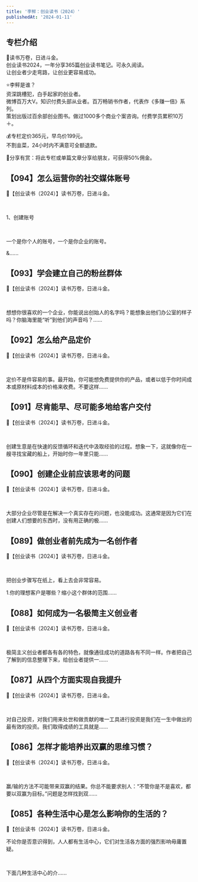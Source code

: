 ```yaml
---
title: '李鲆：创业读书（2024）'
publishedAt: '2024-01-11'
---
```


## 专栏介绍

📝读书万卷，日进斗金。  
创业读书2024，一年分享365篇创业读书笔记。可永久阅读。  
让创业者少走弯路，让创业更容易成功。  
  
⭐李鲆是谁？  
资深跳槽犯，白手起家的创业者。  
微博百万大V。知识付费头部从业者。百万畅销书作者，代表作《多赚一倍》系列。  
策划出版过百余部创业图书。做过1000多个商业个案咨询。付费学员累积10万＋。  
  
💰专栏定价365元，早鸟价199元。  
不割韭菜，24小时内不满意可全额退款。  
  
🧧分享有赏：将此专栏或单篇文章分享给朋友，可获得50%佣金。

## 【094】怎么运营你的社交媒体账号
📕【创业读书（2024）】读书万卷，日进斗金。

 

1、创建账号

 

一个是你个人的账号，一个是你企业的账号。

&......

## 【093】学会建立自己的粉丝群体
📕【创业读书（2024）】读书万卷，日进斗金。

 

想想你很喜欢的一个企业，你能说出创始人的名字吗？能想象出他们办公室的样子吗？你脑海里能“听”到他们的声音吗？......

## 【092】怎么给产品定价
📕【创业读书（2024）】读书万卷，日进斗金。

 

定价不是件容易的事。最开始，你可能想免费提供你的产品，或者以低于你时间成本或原材料成本的价格来收费。不要这样......

## 【091】尽肯能早、尽可能多地给客户交付
📕【创业读书（2024）】读书万卷，日进斗金。

 

创建生意是在快速的反馈循环和迭代中汲取经验的过程。想象一下，这就像你在一艘寻找宝藏的船上，开始时你一年里只能......

## 【090】创建企业前应该思考的问题
📕【创业读书（2024）】读书万卷，日进斗金。

 

大部分企业尽管是在解决一个真实存在的问题，也没能成功。这通常是因为它们在创建人们想要的东西时，没有用正确的极......

## 【089】做创业者前先成为一名创作者
📕【创业读书（2024）】读书万卷，日进斗金。

 

把创业步骤写在纸上，看上去会非常容易。

1.你的理想客户是哪些？缩小这个群体的范围......

## 【088】如何成为一名极简主义创业者
📕【创业读书（2024）】读书万卷，日进斗金。

 

极简主义创业者都各有各的特色，就像通往成功的道路各有不同一样。作者把自己了解到的信息整理下来，给创业者提供一......

## 【087】从四个方面实现自我提升
📕【创业读书（2024）】读书万卷，日进斗金。

 

对自己投资，对我们用来处世和做贡献的唯一工具进行投资是我们在一生中做出的最有效的投资。我们取得成绩的工具就是......

## 【086】怎样才能培养出双赢的思维习惯？
📕【创业读书（2024）】读书万卷，日进斗金。

 

赢/输的方法不可能带来双赢的结果。你总不能要求别人：“不管你是不是喜欢，都要以双赢为目标。”问题是怎样找到双......

## 【085】各种生活中心是怎么影响你的生活的？
📕【创业读书（2024）】读书万卷，日进斗金。

不论你是否意识得到，人人都有生活中心，它们对生活各方面的强烈影响毋庸置疑。

 

下面几种生活中心的介......

